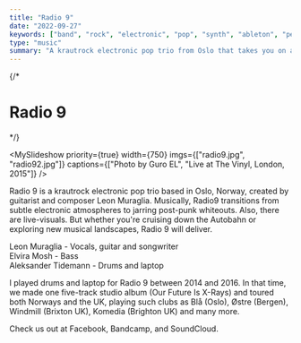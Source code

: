 ```yaml
---
title: "Radio 9"
date: "2022-09-27"
keywords: ["band", "rock", "electronic", "pop", "synth", "ableton", "performance", "drums"]
type: "music"
summary: "A krautrock electronic pop trio from Oslo that takes you on a sonic journey from subtle electronic atmospheres to jarring post-punk whiteouts."
---
```


{/* 
# Radio 9 
*/}

<MySlideshow priority={true} width={750} imgs={["radio9.jpg", "radio92.jpg"]} captions={["Photo by Guro EL", "Live at The Vinyl, London, 2015"]} />

Radio 9 is a krautrock electronic pop trio based in Oslo, Norway, created by guitarist and composer Leon Muraglia. Musically, Radio9 transitions from subtle electronic atmospheres to jarring post-punk whiteouts. Also, there are live-visuals. But whether you're cruising down the Autobahn or exploring new musical landscapes, Radio 9 will deliver.

Leon Muraglia - Vocals, guitar and songwriter <br />
Elvira Mosh - Bass <br />
Aleksander Tidemann - Drums and laptop

I played drums and laptop for Radio 9 between 2014 and 2016. In that time, we made one five-track studio album (Our Future Is X​-​Rays) and toured both Norways and the UK, playing such clubs as Blå (Oslo), Østre (Bergen), Windmill (Brixton UK), Komedia (Brighton UK) and many more.

<MySpotifyPlayer embedUrl="https://bandcamp.com/EmbeddedPlayer/album=1863363418/size=large/bgcol=ffffff/linkcol=0687f5/artwork=small/transparent=true/" />

Check us out at <MyLink href="https://www.facebook.com/radio9">Facebook</MyLink>, <MyLink href="https://radio9.bandcamp.com">Bandcamp</MyLink>, and <MyLink href="http://soundcloud.com/radio9band">SoundCloud</MyLink>.
